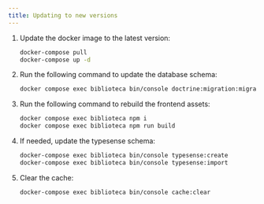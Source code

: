 ```yaml
---
title: Updating to new versions
---
```



<Steps>

1. Update the docker image to the latest version:

    ```bash
    docker-compose pull
    docker-compose up -d
    ```

2. Run the following command to update the database schema:

    ```bash
    docker compose exec biblioteca bin/console doctrine:migration:migrate --no-interaction
    ```
3. Run the following command to rebuild the frontend assets:

    ```bash
    docker compose exec biblioteca npm i
    docker compose exec biblioteca npm run build
    ```

4. If needed, update the typesense schema:

    ```bash
    docker-compose exec biblioteca bin/console typesense:create
    docker-compose exec biblioteca bin/console typesense:import
    ```

5. Clear the cache:

    ```bash
    docker-compose exec biblioteca bin/console cache:clear
    ```


</Steps>


